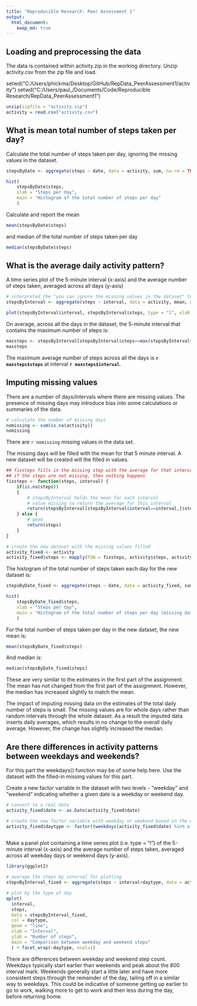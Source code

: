 ```yaml
---
title: "Reproducible Research: Peer Assessment 1"
output: 
  html_document:
    keep_md: true
---
```



## Loading and preprocessing the data

The data is contained within activity.zip in the working directory.  Unzip activity.csv from the zip file and load.

setwd("C:/Users/phickma/Desktop/GitHub/RepData_PeerAssessment1/activity")
setwd("C:/Users/paul_/Documents/Code/Reproducible Research/RepData_PeerAssessment1")

```r
unzip(zipfile = "activity.zip")
activity = read.csv("activity.csv")
```

## What is mean total number of steps taken per day?

Calculate the total number of steps taken per day, ignoring the missing values in the dataset.

```r
stepsByDate <- aggregate(steps ~ date, data = activity, sum, na.rm = TRUE)

hist(
    stepsByDate$steps, 
    xlab = "Steps per day", 
    main = "Histogram of the total number of steps per day"
    )
```

Calculate and report the mean 
```r
mean(stepsByDate$steps)
```

and median of the total number of steps taken per day
```r
median(stepsByDate$steps)
```


## What is the average daily activity pattern?

A time series plot of the 5-minute interval (x-axis) and the average number of steps taken, averaged across all days (y-axis)
```r
# interpreted the "you can ignore the missing values in the dataset" to mean this section as well
stepsByInterval <- aggregate(steps ~ interval, data = activity, mean, na.rm = TRUE)

plot(stepsByInterval$interval, stepsByInterval$steps, type = "l", xlab = "5 minute Interval", ylab = "Average Steps")
```

On average, across all the days in the dataset, the 5-minute interval that contains the maximum number of steps is:
```r
maxsteps <- stepsByInterval[stepsByInterval$steps==max(stepsByInterval$steps),]
maxsteps
```

The maximum average number of steps across all the days is **`r maxsteps$steps`** at interval **`r maxsteps$interval`**.

## Imputing missing values

There are a number of days/intervals where there are missing values. The presence of missing days may introduce bias into some calculations or summaries of the data.

```r
# calculate the number of missing days
nomissing <- sum(is.na(activity))
nomissing
```

There are `r nomissing` missing values in the data set.

The missing days will be filled with the mean for that 5 minute interval.  A new dataset will be created will the filled in values.
```r

## fixsteps fills in the missing step with the average for that interval
## if the steps are not missing, then nothing happens
fixsteps <- function(steps, interval) {
    if(is.na(steps))
    {
        # stepsByInterval holds the mean for each interval
        # value missing so return the average for this interval
        return(stepsByInterval[stepsByInterval$interval==interval,]$steps)
    } else {
        # good
        return(steps)
    }
}

# create the new dataset with the missing values filled
activity_fixed <- activity
activity_fixed$steps <- mapply(FUN = fixsteps, activity$steps, activity$interval)
```

The histogram of the total number of steps taken each day for the new dataset is:
```r
stepsByDate_fixed <- aggregate(steps ~ date, data = activity_fixed, sum)

hist(
    stepsByDate_fixed$steps, 
    xlab = "Steps per day", 
    main = "Histogram of the total number of steps per day (missing data filled)"
    )
```

For the total number of steps taken per day in the new dataset, the new mean is: 
```r
mean(stepsByDate_fixed$steps)
```

And median is:
```r
median(stepsByDate_fixed$steps)
```

These are very similar to the estimates in the first part of the assignment.  The mean has not changed from the first part of the assignment.  However, the median has increased slightly to match the mean.

The impact of imputing missing data on the estimates of the total daily number of steps is small.  The missing values are for whole days rather than random intervals through the whole dataset.  As a result the imputed data inserts daily averages, which results in no change to the overall daily average.  However, the change has slightly increased the median.


## Are there differences in activity patterns between weekdays and weekends?

For this part the weekdays() function may be of some help here. Use the dataset with the filled-in missing values for this part.

Create a new factor variable in the dataset with two levels - "weekday" and "weekend" indicating whether a given date is a weekday or weekend day.

```r
# convert to a real date
activity_fixed$date <- as.Date(activity_fixed$date)

# create the new factor variable with weekday or weekend based on the date
activity_fixed$daytype <- factor((weekdays(activity_fixed$date) %in% c('Saturday','Sunday')), levels=c(FALSE, TRUE), labels=c('weekday', 'weekend'))
         
```

Make a panel plot containing a time series plot (i.e. type = "l") of the 5-minute interval (x-axis) and the average number of steps taken, averaged across all weekday days or weekend days (y-axis).

```r
library(ggplot2)

# average the steps by interval for plotting
stepsByInterval_fixed <- aggregate(steps ~ interval+daytype, data = activity_fixed, mean)

# plot by the type of day
qplot(
  interval, 
  steps, 
  data = stepsByInterval_fixed,
  col = daytype,
  geom = "line",
  xlab = "Interval", 
  ylab = "Number of steps", 
  main = "Comparison between weekday and weekend steps"
  ) + facet_wrap(~daytype, ncol=1)
```

There are differences between weekday and weekend step count.  Weekdays typically start earlier than weekends and peak about the 800 interval mark.  Weekends generally start a little later and have more consistent steps through the remainder of the day, tailing off in a similar way to weekdays.  This could be indicative of someone getting up earlier to go to work, walking more to get to work and then less during the day, before returning home.